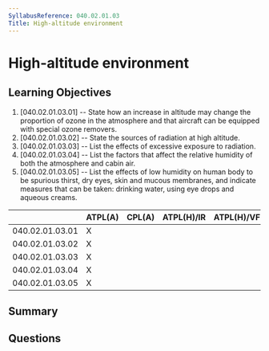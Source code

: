 ```yaml
---
SyllabusReference: 040.02.01.03
Title: High-altitude environment
---
```


# High-altitude environment

## Learning Objectives

1. [040.02.01.03.01] -- State how an increase in altitude may change the
   proportion of ozone in the atmosphere and that aircraft can be equipped with
   special ozone removers.
2. [040.02.01.03.02] -- State the sources of radiation at high altitude.
3. [040.02.01.03.03] -- List the effects of excessive exposure to radiation.
4. [040.02.01.03.04] -- List the factors that affect the relative humidity of
   both the atmosphere and cabin air.
5. [040.02.01.03.05] -- List the effects of low humidity on human body to be
   spurious thirst, dry eyes, skin and mucous membranes, and indicate measures
   that can be taken: drinking water, using eye drops and aqueous creams.

|                 | ATPL(A) | CPL(A) | ATPL(H)/IR | ATPL(H)/VFR | CPL(H) | IR  | CBIR(A) |
| --------------- | ------- | ------ | ---------- | ----------- | ------ | --- | ------- |
| 040.02.01.03.01 | X       |        |            |             |        |     |         |
| 040.02.01.03.02 | X       |        |            |             |        |     |         |
| 040.02.01.03.03 | X       |        |            |             |        |     |         |
| 040.02.01.03.04 | X       |        |            |             |        |     |         |
| 040.02.01.03.05 | X       |        |            |             |        |     |         |

## Summary

## Questions
